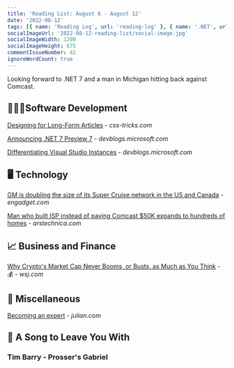 ```yaml
---
title: 'Reading List: August 6 - August 12'
date: '2022-08-12'
tags: [{ name: 'Reading Log', url: 'reading-log' }, { name: '.NET', url: 'dotnet'}, { name: 'Crypto', url: 'crypto'}, { name: 'Comcast', url: 'comcast'}]
socialImageUrl: '2022-08-12-reading-list/social-image.jpg'
socialImageWidth: 1200
socialImageHeight: 675
commentIssueNumber: 42
ignoreWordCount: true
---
```


Looking forward to .NET 7 and a man in Michigan hitting back against Comcast.

## 👨🏼‍💻Software Development

[Designing for Long-Form Articles](https://css-tricks.com/designing-for-long-form-articles/) - *css-tricks.com*

[Announcing .NET 7 Preview 7](https://devblogs.microsoft.com/dotnet/announcing-dotnet-7-preview-7/) - *devblogs.microsoft.com*

[Differentiating Visual Studio Instances](https://devblogs.microsoft.com/visualstudio/differentiating-visual-studio-instances/) - *devblogs.microsoft.com*

## 🖥 Technology

[GM is doubling the size of its Super Cruise network in the US and Canada](https://www.engadget.com/gm-is-doubling-the-size-of-its-super-cruise-network-in-the-us-and-canada-123034974.html) - *engadget.com*

[Man who built ISP instead of paying Comcast $50K expands to hundreds of homes](https://arstechnica.com/tech-policy/2022/08/man-who-built-isp-instead-of-paying-comcast-50k-expands-to-hundreds-of-homes/) - *arstechnica.com*

## 📈 Business and Finance

[Why Crypto's Market Cap Never Booms, or Busts, as Much as You Think](https://www.wsj.com/articles/why-cryptos-market-cap-never-booms-or-busts-as-much-as-you-think-11659691802) - 💰 - *wsj.com*

## 🎒 Miscellaneous

[Becoming an expert](https://www.julian.com/blog/craftspeople) - *julian.com*

## 🎵 A Song to Leave You With

### Tim Barry - Prosser's Gabriel

<YouTubeEmbed
    id="sSuh44wDbmM"
    title="Tim Barry - Prosser's Gabriel"
/>